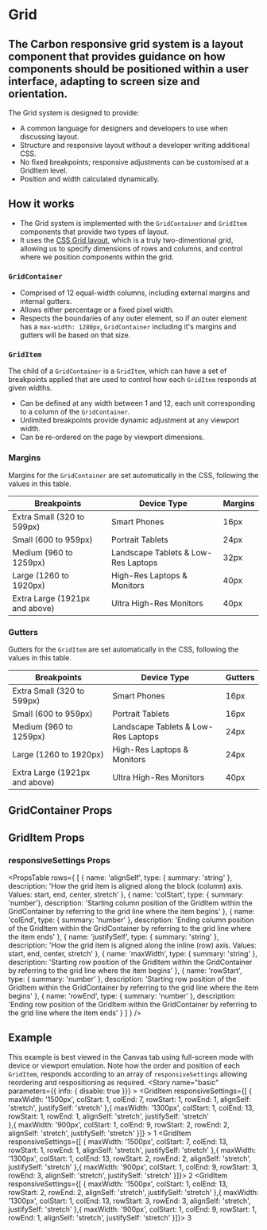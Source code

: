 
<Meta title="Design System/Grid" />

# Grid
## The Carbon responsive grid system is a layout component that provides guidance on how components should be positioned within a user interface, adapting to screen size and orientation.
The Grid system is designed to provide:

- A common language for designers and developers to use when discussing layout.
- Structure and responsive layout without a developer writing additional CSS.
- No fixed breakpoints; responsive adjustments can be customised at a GridItem level.
- Position and width calculated dynamically.

## How it works
- The Grid system is implemented with the `GridContainer` and `GridItem` components that provide two types of layout.
- It uses the [CSS Grid layout](https://developer.mozilla.org/en-US/docs/Web/CSS/CSS_Grid_Layout), which is a truly two-dimentional grid, allowing us to specify dimensions of rows and columns, and control where we position components within the grid.

### `GridContainer`
- Comprised of 12 equal-width columns, including external margins and internal gutters.
- Allows either percentage or a fixed pixel width.
- Respects the boundaries of any outer element, so if an outer element has a `max-width: 1280px`, `GridContainer` including it's margins and gutters will be based on that size.

### `GridItem`
The child of a `GridContainer` is a `GridItem`, which can have a set of breakpoints applied that are used to control how each `GridItem` responds at given widths.

- Can be defined at any width between 1 and 12, each unit corresponding to a column of the `GridContainer`.
- Unlimited breakpoints provide dynamic adjustment at any viewport width.
- Can be re-ordered on the page by viewport dimensions.

### Margins
Margins for the `GridContainer` are set automatically in the CSS, following the values in this table.

| Breakpoints                | Device Type  | Margins |
|----------------------------|--------------|---------|
| Extra Small (320 to 599px) | Smart Phones | 16px    |
| Small (600 to 959px)       | Portrait Tablets | 24px |
| Medium (960 to 1259px) | Landscape Tablets & Low-Res Laptops | 32px |
| Large (1260 to 1920px) | High-Res Laptops & Monitors | 40px |
| Extra Large (1921px and above) | Ultra High-Res Monitors |40px |

### Gutters
Gutters for the `GridItem` are set automatically in the CSS, following the values in this table.

| Breakpoints                | Device Type  | Gutters |
|----------------------------|--------------|---------|
| Extra Small (320 to 599px) | Smart Phones | 16px    |
| Small (600 to 959px)       | Portrait Tablets | 16px |
| Medium (960 to 1259px) | Landscape Tablets & Low-Res Laptops | 24px |
| Large (1260 to 1920px) | High-Res Laptops & Monitors | 24px |
| Extra Large (1921px and above) | Ultra High-Res Monitors |40px |

## GridContainer Props
<Props of={GridContainer} />

## GridItem Props
<Props of={GridItem} />

### responsiveSettings Props
<PropsTable 
  rows={
    [
      {
      name: 'alignSelf',
      type: { summary: 'string' },
      description: 'How the grid item is aligned along the block (column) axis. Values: start, end, center, stretch'
      },
      {
        name: 'colStart',
        type: { summary: 'number'},
        description: 'Starting column position of the GridItem within the GridContainer by referring to the grid line where the item begins'
      },
      {
        name: 'colEnd',
        type: { summary: 'number' },
        description: 'Ending column position of the GridItem within the GridContainer by referring to the grid line where the item ends'
      },
      {
        name: 'justifySelf',
        type: { summary: 'string' },
        description: 'How the grid item is aligned along the inline (row) axis. Values: start, end, center, stretch'
      },
      {
        name: 'maxWidth',
        type: { summary: 'string' },
        description: 'Starting row position of the GridItem within the GridContainer by referring to the grid line where the item begins'
      },
      {
        name: 'rowStart',
        type: { summary: 'number' },
        description: 'Starting row position of the GridItem within the GridContainer by referring to the grid line where the item begins'
      },
      {
        name: 'rowEnd',
        type: { summary: 'number' },
        description: 'Ending row position of the GridItem within the GridContainer by referring to the grid line where the item ends'
      }
    ]
  }
/>

## Example
This example is best viewed in the Canvas tab using full-screen mode with device or viewport emulation. Note how the order and position of each `GridItem`, responds according to an array of `responsiveSettings` allowing reordering and respositioning as required.
<Preview>
  <Story name="basic" parameters={{ info: { disable: true }}} >
    <GridContainer>
      <GridItem responsiveSettings={[
        {
          maxWidth: '1500px',
          colStart: 1,
          colEnd: 7,
          rowStart: 1,
          rowEnd: 1,
          alignSelf: 'stretch',
          justifySelf: 'stretch'
        },{
          maxWidth: '1300px',
          colStart: 1,
          colEnd: 13,
          rowStart: 1,
          rowEnd: 1,
          alignSelf: 'stretch',
          justifySelf: 'stretch'  
        },{
          maxWidth: '900px',
          colStart: 1,
          colEnd: 9,
          rowStart: 2,
          rowEnd: 2,
          alignSelf: 'stretch',
          justifySelf: 'stretch'
        }]}
        >
          <Pod
            alignTitle='left' as='primary'
            border padding='medium'
            podType='primary'
          >
          1
        </Pod>
      </GridItem>
      <GridItem responsiveSettings={[
        {
          maxWidth: '1500px',
          colStart: 7,
          colEnd: 13,
          rowStart: 1,
          rowEnd: 1,
          alignSelf: 'stretch',
          justifySelf: 'stretch'
        },{
          maxWidth: '1300px',
          colStart: 1,
          colEnd: 13,
          rowStart: 2,
          rowEnd: 2,
          alignSelf: 'stretch',
          justifySelf: 'stretch'
        },{
          maxWidth: '900px',
          colStart: 1,
          colEnd: 9,
          rowStart: 3,
          rowEnd: 3,
          alignSelf: 'stretch',
          justifySelf: 'stretch'
        }]}>
          <Pod
          alignTitle='left' as='primary'
          border padding='medium'
          podType='primary'
          >
          2
        </Pod>
      </GridItem>
      <GridItem responsiveSettings={[
        {
          maxWidth: '1500px',
          colStart: 1,
          colEnd: 13,
          rowStart: 2,
          rowEnd: 2,
          alignSelf: 'stretch',
          justifySelf: 'stretch'
        },{
          maxWidth: '1300px',
          colStart: 1,
          colEnd: 13,
          rowStart: 3,
          rowEnd: 3,
          alignSelf: 'stretch',
          justifySelf: 'stretch'
        },{
          maxWidth: '900px',
          colStart: 1,
          colEnd: 9,
          rowStart: 1,
          rowEnd: 1,
          alignSelf: 'stretch',
          justifySelf: 'stretch'
        }]}>
        <Pod
        alignTitle='left' as='primary'
        border padding='medium'
        podType='primary'
        >
          3
        </Pod>
      </GridItem>
    </GridContainer>
  </Story>
</Preview>